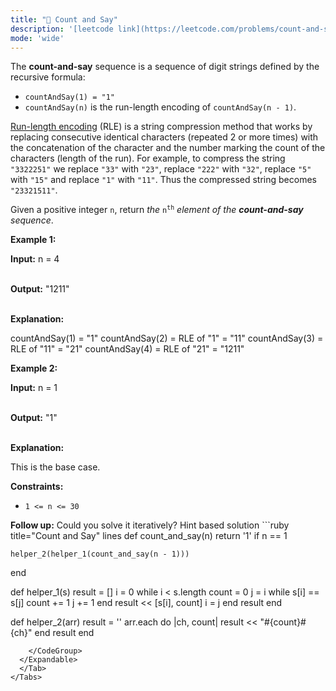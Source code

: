 ```yaml
---
title: "🧀 Count and Say"
description: '[leetcode link](https://leetcode.com/problems/count-and-say/description/)'
mode: 'wide'
---
```

<Tabs>
  <Tab title="Question" icon="circle-question" iconType="regular">
    <Card>
      <p>The <strong>count-and-say</strong> sequence is a sequence of digit strings defined by the recursive formula:</p>  <ul>  <li><code>countAndSay(1) = &quot;1&quot;</code></li>  <li><code>countAndSay(n)</code> is the run-length encoding of <code>countAndSay(n - 1)</code>.</li> </ul>  <p><a href="http://en.wikipedia.org/wiki/Run-length_encoding" target="_blank">Run-length encoding</a> (RLE) is a string compression method that works by replacing consecutive identical characters (repeated 2 or more times) with the concatenation of the character and the number marking the count of the characters (length of the run). For example, to compress the string <code>&quot;3322251&quot;</code> we replace <code>&quot;33&quot;</code> with <code>&quot;23&quot;</code>, replace <code>&quot;222&quot;</code> with <code>&quot;32&quot;</code>, replace <code>&quot;5&quot;</code> with <code>&quot;15&quot;</code> and replace <code>&quot;1&quot;</code> with <code>&quot;11&quot;</code>. Thus the compressed string becomes <code>&quot;23321511&quot;</code>.</p>  <p>Given a positive integer <code>n</code>, return <em>the </em><code>n<sup>th</sup></code><em> element of the <strong>count-and-say</strong> sequence</em>.</p>   <p><strong class="example">Example 1:</strong></p>  <div class="example-block"> <p><strong>Input:</strong> <span class="example-io">n = 4</span></p>  <p><br/> <strong>Output:</strong> <span class="example-io">&quot;1211&quot;</span></p>  <p><br/> <strong>Explanation:</strong></p>   countAndSay(1) = &quot;1&quot; countAndSay(2) = RLE of &quot;1&quot; = &quot;11&quot; countAndSay(3) = RLE of &quot;11&quot; = &quot;21&quot; countAndSay(4) = RLE of &quot;21&quot; = &quot;1211&quot;  </div>  <p><strong class="example">Example 2:</strong></p>  <div class="example-block"> <p><strong>Input:</strong> <span class="example-io">n = 1</span></p>  <p><br/> <strong>Output:</strong> <span class="example-io">&quot;1&quot;</span></p>  <p><br/> <strong>Explanation:</strong></p>  <p>This is the base case.</p> </div>   <p><strong>Constraints:</strong></p>  <ul>  <li><code>1 &lt;= n &lt;= 30</code></li> </ul>   <strong>Follow up:</strong> Could you solve it iteratively?
    </Card>
  </Tab>
  <Tab title="Solution" icon="lightbulb" iconType="regular" >
    <Card>
      Hint based solution
</Card>
  <Expandable title="code">
    <CodeGroup dropdown>
```ruby title="Count and Say" lines
def count_and_say(n)
    return '1' if n == 1

    helper_2(helper_1(count_and_say(n - 1)))
end

def helper_1(s)
    result = []
    i = 0
    while i < s.length
        count = 0
        j = i
        while s[i] == s[j]
            count += 1
            j += 1
        end
        result << [s[i], count]
        i = j
    end
    result
end

def helper_2(arr)
    result = ''
    arr.each do |ch, count|
        result << "#{count}#{ch}"
    end
    result
end
```
    </CodeGroup>
  </Expandable>
  </Tab>
</Tabs>